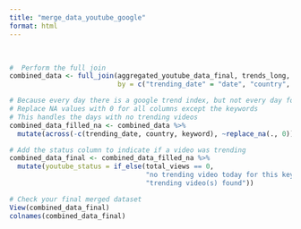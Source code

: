 ```yaml
---
title: "merge_data_youtube_google"
format: html
---
```


<br>

```r

#  Perform the full join
combined_data <- full_join(aggregated_youtube_data_final, trends_long, 
                           by = c("trending_date" = "date", "country", "keyword"))

# Because every day there is a google trend index, but not every day for each tag there is trendy videos
# Replace NA values with 0 for all columns except the keywords
# This handles the days with no trending videos
combined_data_filled_na <- combined_data %>%
  mutate(across(-c(trending_date, country, keyword), ~replace_na(., 0)))

# Add the status column to indicate if a video was trending
combined_data_final <- combined_data_filled_na %>%
  mutate(youtube_status = if_else(total_views == 0,
                                  "no trending video today for this keyword",
                                  "trending video(s) found"))

# Check your final merged dataset
View(combined_data_final)
colnames(combined_data_final)
```
<br>